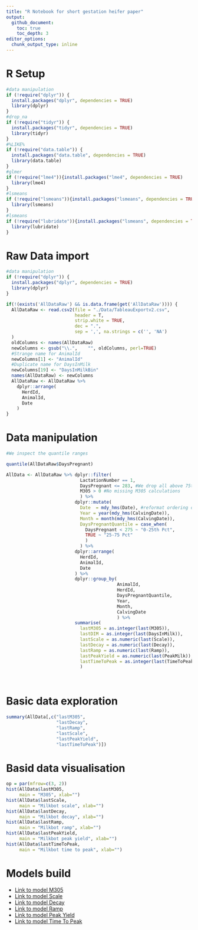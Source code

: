 ```yaml
---
title: "R Notebook for short gestation heifer paper"
output: 
  github_document:
    toc: true
    toc_depth: 3
editor_options: 
  chunk_output_type: inline
---
```


# R Setup

```r
#data manipulation
if (!require("dplyr")) {
  install.packages("dplyr", dependencies = TRUE)
  library(dplyr)
}
#drop_na
if (!require("tidyr")) {
  install.packages("tidyr", dependencies = TRUE)
  library(tidyr)
}
#%LIKE%
if (!require("data.table")) {
  install.packages("data.table", dependencies = TRUE)
  library(data.table)
}
#glmer
if (!require("lme4")){install.packages("lme4", dependencies = TRUE)
  library(lme4)
}
#lsmeans
if (!require("lsmeans")){install.packages("lsmeans", dependencies = TRUE)
  library(lsmeans)
}
#lsmeans
if (!require("lubridate")){install.packages("lsmeans", dependencies = TRUE)
  library(lubridate)
}
```

# Raw Data import

```r
#data manipulation
if (!require("dplyr")) {
  install.packages("dplyr", dependencies = TRUE)
  library(dplyr)
}

if(!(exists('AllDataRaw') && is.data.frame(get('AllDataRaw')))) {
  AllDataRaw <- read.csv2(file = "./Data/TableauExportv2.csv", 
                          header = T,
                          strip.white = TRUE,
                          dec = ".",
                          sep = ',', na.strings = c('', 'NA')
  )
  oldColumns <- names(AllDataRaw)
  newColumns <- gsub("\\.",    "", oldColumns, perl=TRUE)
  #Strange name for AnimalId
  newColumns[1] <- "AnimalId"
  #Duplicate name for DaysInMilk
  newColumns[19] <- "DaysInMilkBin"
  names(AllDataRaw) <- newColumns
  AllDataRaw <- AllDataRaw %>% 
    dplyr::arrange(
      HerdId,
      AnimalId,
      Date
    )
}
```

# Data manipulation

```r
#We inspect the quantile ranges

quantile(AllDataRaw$DaysPregnant)

AllData <- AllDataRaw %>% dplyr::filter(
                            LactationNumber == 1,
                            DaysPregnant <= 283, #We drop all above 75th percentile because no interest at this stage, missing inseminations?
                            M305 > 0 #No missing M305 calculations
                            ) %>% 
                          dplyr::mutate(
                            Date  = mdy_hms(Date), #reformat ordering date
                            Year = year(mdy_hms(CalvingDate)),
                            Month = month(mdy_hms(CalvingDate)),
                            DaysPregnantQuantile = case_when(
                              DaysPregnant < 275 ~ "0-25th Pct",
                              TRUE ~ "25-75 Pct"
                              )
                            ) %>%
                          dplyr::arrange(
                            HerdId,
                            AnimalId,
                            Date
                          ) %>%
                          dplyr::group_by(
                                          AnimalId,
                                          HerdId,
                                          DaysPregnantQuantile,
                                          Year,
                                          Month,
                                          CalvingDate
                                          ) %>% 
                          summarise(
                            lastM305 = as.integer(last(M305)),
                            lastDIM = as.integer(last(DaysInMilk)),
                            lastScale = as.numeric(last(Scale)),
                            lastDecay = as.numeric(last(Decay)),
                            lastRamp = as.numeric(last(Ramp)),
                            lastPeakYield = as.numeric(last(PeakMilk)),
                            lastTimeToPeak = as.integer(last(TimeToPeak))
                            )

                                        
```

# Basic data exploration

```r
summary(AllData[,c("lastM305",
                   "lastDecay",
                   "lastRamp",
                   "lastScale",
                   "lastPeakYield",
                   "lastTimeToPeak")])
```

# Basid data visualisation

```r
op = par(mfrow=c(3, 2))
hist(AllData$lastM305,
     main = "M305", xlab="")
hist(AllData$lastScale,
     main = "Milkbot scale", xlab="")
hist(AllData$lastDecay,
     main = "Milkbot decay", xlab="")
hist(AllData$lastRamp,
     main = "Milkbot ramp", xlab="")
hist(AllData$lastPeakYield,
     main = "Milkbot peak yield", xlab="")
hist(AllData$lastTimeToPeak,
     main = "Milkbot time to peak", xlab="")

```

# Models build

* [Link to model M305](Models/M305.md)
* [Link to model Scale](Models/Scale.md)
* [Link to model Decay](Models/Decay.md)
* [Link to model Ramp](Models/Ramp.md)
* [Link to model Peak Yield](Models/PeakYield.md)
* [Link to model Time To Peak](Models/TimeToPeak.md)
